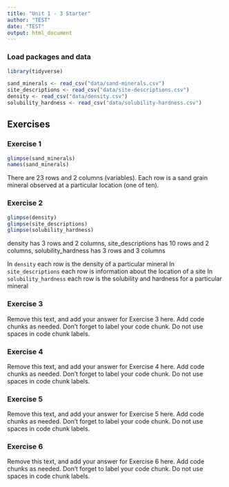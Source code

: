 ```yaml
---
title: "Unit 1 - 3 Starter"
author: "TEST"
date: "TEST"
output: html_document
---
```


### Load packages and data

```r
library(tidyverse) 
```

```r
sand_minerals <- read_csv("data/sand-minerals.csv")
site_descriptions <- read_csv("data/site-descriptions.csv")
density <- read_csv("data/density.csv")
solubility_hardness <- read_csv("data/solubility-hardness.csv")
```

## Exercises

### Exercise 1

```r
glimpse(sand_minerals)
names(sand_minerals)
```

There are 23 rows and 2 columns (variables).
Each row is a sand grain mineral observed at a particular location (one of ten).

### Exercise 2

```r
glimpse(density)
glimpse(site_descriptions)
glimpse(solubility_hardness)
```

density has 3 rows and 2 columns, site_descriptions has 10 rows and 2 columns, solubility_hardness has 3 rows and 3 columns

In `density` each row is the density of a particular mineral In `site_descriptions` each row is information about the location of a site In `solubility_hardness` each row is the solubility and hardness for a particular mineral

### Exercise 3

Remove this text, and add your answer for Exercise 3 here.
Add code chunks as needed.
Don't forget to label your code chunk.
Do not use spaces in code chunk labels.

### Exercise 4

Remove this text, and add your answer for Exercise 4 here.
Add code chunks as needed.
Don't forget to label your code chunk.
Do not use spaces in code chunk labels.

### Exercise 5

Remove this text, and add your answer for Exercise 5 here.
Add code chunks as needed.
Don't forget to label your code chunk.
Do not use spaces in code chunk labels.

### Exercise 6

Remove this text, and add your answer for Exercise 6 here.
Add code chunks as needed.
Don't forget to label your code chunk.
Do not use spaces in code chunk labels.
